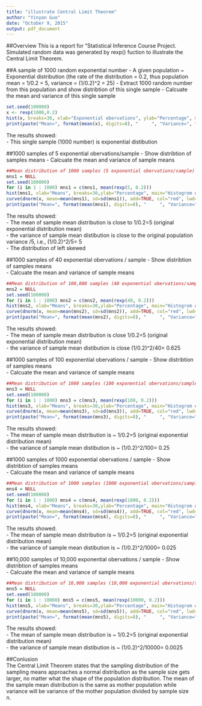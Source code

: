 ```yaml
---
title: "illustrate Central Limit Theorem"
author: "Yinyan Guo"
date: "October 9, 2015"
output: pdf_document
---
```



##Overview
This is a report for "Statistical Inference Course Project.  Simulated random data was generated by rexp() fuction to illustrate the Central Limit Theorem.  
   
   
   

##A sample of 1000 random exponential number
- A given population ~  Exponential distribution (the rate of the distribution = 0.2, thus population mean = 1/0.2 = 5, variance = (1/0.2)^2 = 25)
- Extract 1000 random number from this population and show distribtion of this single sample
- Calcuate the mean and variance of this single sample  


```r
set.seed(100000)
x <- rexp(1000,0.2)
hist(x, breaks=30, xlab="Exponential obervations", ylab="Percentage", main="Histogrom of 1000 exponential oberservations",col="red", prob = TRUE)
print(paste("Mean=", format(mean(x), digits=8), "     ", "Variance=", format(var(x), digits=8)))
```
The results showed:   
- This single sample (1000 number) is exponential distibution  

 

##1000 samples of 5 exponential obervations/sample
- Show distribtion of samples means
- Calcuate the mean and variance of sample means
```r

##Mean distribution of 1000 samples (5 exponential obervations/sample)
mns1 = NULL
set.seed(100000)
for (i in 1 : 1000) mns1 = c(mns1, mean(rexp(5, 0.2)))
hist(mns1, xlab="Means", breaks=30,ylab="Percentage", main="Histogrom of 1000 sample means (5 exponentials/sample)",col="lightgreen", prob = TRUE)
curve(dnorm(x, mean=mean(mns1), sd=sd(mns1)), add=TRUE, col="red", lwd=2)
print(paste("Mean=", format(mean(mns1), digits=8), "     ", "Variance=", format(var(mns1), digits=8)))
```

The results showed:  
- The mean of sample mean distribution is close to 1/0.2=5 (original exponential distribution mean)   
- the variance of sample mean distibution is close to the original population variance /5, i.e., (1/0.2)^2/5= 5  
- The distribution of left skewed  

##1000 samples of 40 exponential obervations / sample
- Show distribtion of samples means  
- Calcuate the mean and variance of sample means  

```r

##Mean distribution of 100,000 samples (40 exponential obervations/sample)
mns2 = NULL
set.seed(100000)
for (i in 1 : 1000) mns2 = c(mns2, mean(rexp(40, 0.2)))
hist(mns2, xlab="Means", breaks=30,ylab="Percentage", main="Histogrom of 1000 sample means (40 exponentials/sample)",col="lightgreen", prob = TRUE)
curve(dnorm(x, mean=mean(mns2), sd=sd(mns2)), add=TRUE, col="red", lwd=2)
print(paste("Mean=", format(mean(mns2), digits=8), "     ", "Variance=", format(var(mns2), digits=8)))
```

The results showed:  
- The mean of sample mean distribution is close 1/0.2=5 (original exponential distribution mean)   
- the variance of sample mean distibution is close (1/0.2)^2/40= 0.625 

##1000 samples of 100 exponential obervations / sample
- Show distribtion of samples means  
- Calcuate the mean and variance of sample means  

```r

##Mean distribution of 1000 samples (100 exponential obervations/sample)
mns3 = NULL
set.seed(100000)
for (i in 1 : 1000) mns3 = c(mns3, mean(rexp(100, 0.2)))
hist(mns3, xlab="Means", breaks=30,ylab="Percentage", main="Histogrom of 1000 sample means (100 exponentials/sample)",col="lightgreen", prob = TRUE)
curve(dnorm(x, mean=mean(mns3), sd=sd(mns3)), add=TRUE, col="red", lwd=2)
print(paste("Mean=", format(mean(mns3), digits=8), "     ", "Variance=", format(var(mns3), digits=8)))
```

The results showed:  
- The mean of sample mean distribution is ~ 1/0.2=5 (original exponential distribution mean)   
- the variance of sample mean distibution is ~ (1/0.2)^2/100= 0.25 


##1000 samples of 1000 exponential obervations / sample
- Show distribtion of samples means  
- Calcuate the mean and variance of sample means  

```r

##Mean distribution of 1000 samples (1000 exponential obervations/sample)
mns4 = NULL
set.seed(100000)
for (i in 1 : 1000) mns4 = c(mns4, mean(rexp(1000, 0.2)))
hist(mns4, xlab="Means", breaks=30,ylab="Percentage", main="Histogrom of 1000 sample means (1000 exponentials/sample)",col="lightgreen", prob = TRUE)
curve(dnorm(x, mean=mean(mns4), sd=sd(mns4)), add=TRUE, col="red", lwd=2)
print(paste("Mean=", format(mean(mns4), digits=8), "     ", "Variance=", format(var(mns4), digits=8)))
```

The results showed:  
- The mean of sample mean distribution is ~ 1/0.2=5 (original exponential distribution mean)   
- the variance of sample mean distibution is ~ (1/0.2)^2/1000= 0.025    

##10,000 samples of 10,000 exponential obervations / sample
- Show distribtion of samples means  
- Calcuate the mean and variance of sample means 


```r
##Mean distribution of 10,000 samples (10,000 exponential obervations/sample)
mns5 = NULL
set.seed(100000)
for (i in 1 : 10000) mns5 = c(mns5, mean(rexp(10000, 0.2)))
hist(mns5, xlab="Means", breaks=30,ylab="Percentage", main="Histogrom of 10,000 sample means (10,000 exponentials/sample)",col="lightgreen", prob = TRUE)
curve(dnorm(x, mean=mean(mns5), sd=sd(mns5)), add=TRUE, col="red", lwd=2)
print(paste("Mean=", format(mean(mns5), digits=8), "     ", "Variance=", format(var(mns5), digits=8)))
```

The results showed:  
- The mean of sample mean distribution is ~ 1/0.2=5 (original exponential distribution mean)   
- the variance of sample mean distibution is ~ (1/0.2)^2/10000= 0.0025  

##Conlusion   
The Central Limit Theorem states that the sampling distribution of the sampling means approaches a normal distribution as the sample size gets larger, no matter what the shape of the population distribution. The mean of the sample mean distribution is the same as mother population while variance will be variance of the mother population divided by sample size n. 
